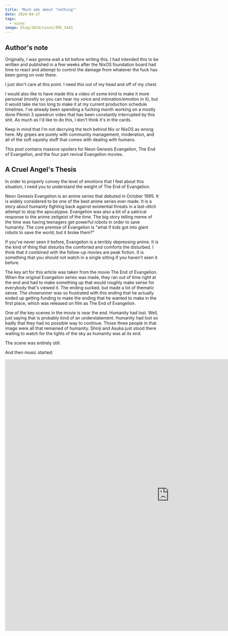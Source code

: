 ```yaml
---
title: 'Much ado about "nothing"'
date: 2024-04-27
tags:
  - nixos
image: blog/2024/nixos/IMG_3443
---
```


<Picture path="blog/2024/nixos/IMG_3443" />

## Author's note

Originally, I was gonna wait a bit before writing this. I had intended this to be written and published in a few weeks after the NixOS foundation board had time to react and attempt to control the damage from whatever the fuck has been going on over there.

I just don't care at this point. I need this out of my head and off of my chest.

I would also like to have made this a video of some kind to make it more personal (mostly so you can hear my voice and intonation/emotion in it), but it would take me too long to make it at my current production schedule timelines. I've already been spending a fucking month working on a mostly done Pikmin 3 speedrun video that has been constantly interrupted by this shit. As much as I'd like to do this, I don't think it's in the cards.

Keep in mind that I'm not decrying the tech behind Nix or NixOS as wrong here. My gripes are purely with community management, moderation, and all of the soft squishy stuff that comes with dealing with humans.

This post contains massive spoilers for Neon Genesis Evangelion, The End of Evangelion, and the four part revival Evangelion movies.

## A Cruel Angel's Thesis

In order to properly convey the level of emotions that I feel about this situation, I need you to understand the weight of The End of Evangelion.

Neon Genesis Evangelion is an anime series that debuted in October 1995. It is widely considered to be one of the best anime series ever made. It is a story about humanity fighting back against existential threats in a last-ditch attempt to stop the apocalypse. Evangelion was also a bit of a satirical response to the anime zeitgeist of the time. The big story telling meme of the time was having teenagers get powerful robots in order to save humanity. The core premise of Evangelion is "what if kids got into giant robots to save the world, but it broke them?"

If you've never seen it before, Evangelion is a terribly depressing anime. It is the kind of thing that disturbs the comforted and comforts the disturbed. I think that it combined with the follow-up movies are peak fiction. It is something that you should not watch in a single sitting if you haven't seen it before.

The key art for this article was taken from the movie The End of Evangelion. When the original Evangelion series was made, they ran out of time right at the end and had to make something up that would roughly make sense for everybody that's viewed it. The ending sucked, but made a lot of thematic sense. The showrunner was so frustrated with this ending that he actually ended up getting funding to make the ending that he wanted to make in the first place, which was released on film as The End of Evangelion.

One of the key scenes in the movie is near the end. Humanity had lost. Well, just saying that is probably kind of an understatement. Humanity had lost so badly that they had no possible way to continue. Those three people in that image were all that remained of humanity. Shinji and Asuka just stood there waiting to watch for the lights of the sky as humanity was at its end.

The scene was entirely still.

And then music started:

<iframe
  width="1075"
  height="890"
  src="https://www.youtube.com/embed/hoKluzn07eQ"
  title="KOMM, SUSSER TOD M-10 Director&#39;s Edit Version | Evangelion Finally"
  frameborder="0"
  allow="accelerometer; autoplay; clipboard-write; encrypted-media; gyroscope; picture-in-picture; web-share"
  referrerpolicy="strict-origin-when-cross-origin"
  allowfullscreen
/>

This song has been stuck in my head for the last couple days. If you take a couple minutes to listen to it, you will instantly understand why this song and all of those thematic meanings are going through my head as I analyze the situation involving Nix and NixOS. It all has just come tumbling down, tumbling down, tumbling down.

I just can't help but think that this was so preventable.

## The end of Nix/Nix OS

<Picture path="blog/2024/nixos/IMG_3443" />

When I posted this image to Twitter and Mastodon recently (and back when I sent my emails initially), I was intentionally invoking that kind of hopeless feeling of defeat that Shinji and Asuka felt at The End of Evangelion. That hopeless feeling of "Shaka, when the walls fell" but more. The Nix and NixOS project have not been having a good year these last two weeks.

A lot of the existing tension has boiled over and it has been poorly managed to the point where things are becoming irreconcilable. I'm at the point where I am going to move away from NixOS for new future things and not use flakes for managing my dependencies in development.

A lot of this started with governance issues surrounding moderation. Moderation in online spaces is very… Very difficult at the least. Nearly impossible at most. Moderation is a thankless task. Good moderation is invisible. Bad moderation gets you complained at constantly. There is no winning. It is especially bad when the foundation that attempts to arbitrate issues has the idea of being incredibly centrist and not wanting to commit to any given position.

This is the situation when the initial moderation team RFC was created. There were people that "did moderation", but there was no team of moderators. Moderation just sort of happened reactively in response to things getting way out of hand rather than proactively to create a healthy relationship between members of the community. The biggest thing that went poorly was the attempt to introduce a code of conduct so that everybody is on the same page and playing field. A code of conduct also helps make people like me not feel like we are at risk of being harassed for wanting to participate in a technical tool. There was concern trolling abound.

A lot of this tension has boiled over over the years. I had incorrectly assumed that it had been handled because it has been three years. Obviously moderation things happened in the background within three years. Right?

No, wrong! People were still fucking concern trolling about the most middest of mid complaints on the code of conduct like it was fucking 2021.

A lot of this stuff has boiled over to the point where I couldn't ignore it anymore. In about the second week of April, I sent the NixOS Foundation an email thread addressing my fears with how the community is turning out. I was afraid of many things when I wrote that email. One of the biggest things I was afraid of is a lot of the people that I know that are incredibly passionate and capable becoming burnt out to a crisp trying to make this better.

I'll publish those emails eventually, but for now just know that I tried to meddle behind the scenes to make this timeline not be the one we got. One of my demands was that they adopt the vanilla unmodified Contributor Covenant as the code of conduct for the Nix/NixOS project. The moderation team snuck a slightly modified version in at the 11th hour a few months ago and I thought that was okay-ish. I'm just not pleased with the situation.

## It just keeps tumbling down, tumbling down, tumbling down

And then on Friday April 26th, the de facto benevolent dictator for life decided to write and post something on his corporate blog: [https://determinate.systems/posts/on-community-in-nix/](https://determinate.systems/posts/on-community-in-nix/). I would say that article was tone deaf, but I don't know if the concept of tonality actually registered in the process of writing it.

I've been told that Eelco is not in fact the benevolent dictator for life, but I just can't believe it. He acts like one in how sweeping changes and announcements get dictated from the heavens. Nobody on the NixOS foundation board was aware of that blogpost before it was published.

This article flopped so hard that there's a "Maintainers leaving" milestone: [https://github.com/NixOS/nixpkgs/issues?q=label%3A%228.has%3A+maintainer+removal%22](https://github.com/NixOS/nixpkgs/issues?q=label%3A%228.has%3A+maintainer+removal%22). That person that wrote the "leaving the Determinate Systems community" one also ended up writing this epic "I'm quitting" message that was totally misinterpreted: [https://paste.shark-harmonic.ts.net/paste/abd339e0-2317-402b-8d8e-97e580537263/md](https://paste.shark-harmonic.ts.net/paste/abd339e0-2317-402b-8d8e-97e580537263/md).

Before this blog post was released, I was working with various NixOS Foundation board members to make sure that things don't get to this point. For a lot of people, that Eelco blog post was the point of the [trust thermocline](https://every.to/p/breaching-the-trust-thermocline-is-the-biggest-hidden-risk-in-business). The trust thermocline is the point where people will totally mistrust you and what you are doing to the point where they will accept inferior alternatives instead of your product. In a lot of spaces I've been looking at, people are basically spreading to the wind.

At this point, I am fairly sure that a fork of Nix and NixOS is not just inevitable, but it's just a matter of time, energy, resources, and willpower. I doubt that there will be sufficient will to make such a fork. Nix is becoming radioactive.

I was also hoping that if a fork happened it would end up being an [io.js situation](http://anandmanisankar.com/posts/nodejs-iojs-why-the-fork/). In that story, the Forked project ended up being adopted back into the main project. It ended up being the thing that saved node.js from irrelevance.

I did not want to get to this point. I have been working in the background in order to avoid us getting to this point. My efforts have failed. This is the timeline we got.

Maybe Rocky Linux and Ansible will be good enough for me. I'm gonna miss the fuck out of NixOS' declarative everything. There's nothing quite like devShells.

I've spoken at my last NixCon. Until this week I've wanted to do it again, but I just can't bother to care anymore.

## It all returns to "nothing"

When analyzing Evangelion lore, there is something that I intentionally omitted. The reason that humanity lost the third impact is because nobody bothered to care to make things better. Everybody had been burnt out so much that they just gave up.

Historically when I've been trying to understand Evangelion, that is the one thing that just stood out to me as wrong. Why would people just give up? Why wouldn't they want to have a better future? Why wouldn't you want something to be better in general? Why wouldn't you want to have life or living?

Yeah, I completely fucking understand why they gave up now.

## The Third Impact

As I mentioned earlier in my author's note, I've been trying to make a video for the last month. I am almost done with it. I just need to film something in person to thank [my patrons](https://patreon.com/cadey) and the lighting in my hotel room in New Orleans is not cooperating with me in the slightest.

Dealing with this shit (and making sure [the open letter](https://save-nix-together.org/) goes over smoothly) has been taking up enough energy that I'm just exhausted at this point. Honestly, once that Eelco blog post dropped, I almost deleted everything from my blog about Nix and NixOS. Just flat out fucking deleted them. The main thing that stopped me is the fact that I am traveling for work at time of writing and have inconsistent internet access.

In the wake of this, I have been dealing with a unique form of imposter syndrome. I know that what I'm about to say is a false assertion, but it really feels like I have created more pain than good by introducing people to this ecosystem in its current form. This is a very unsettling feeling to have. Consciously, I know it is a false realization. I know that it makes no sense to think that. I know that at that point I was doing what I thought was correct and I was doing what I thought was right and good and I was doing it in good faith.

Then unforeseen consequences happened.

I will be a lot more cautious about advocating for technology in the future.
